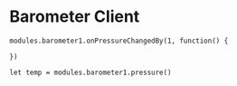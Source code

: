 # Barometer Client


```blocks
modules.barometer1.onPressureChangedBy(1, function() {
    
})

let temp = modules.barometer1.pressure()
```
